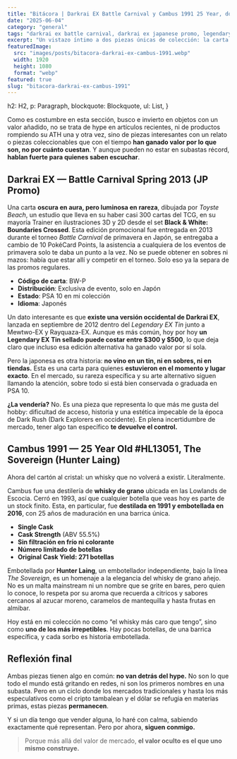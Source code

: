 ```yaml
---
title: "Bitácora | Darkrai EX Battle Carnival y Cambus 1991 25 Year, dos piezas con historia"
date: "2025-06-04"
category: "general"
tags: "darkrai ex battle carnival, darkrai ex japanese promo, legendary ex tin darkrai, cambus 1991 whisky, cambus closed distillery, the sovereign hunter laing, whisky de grano coleccionable, cartas japonesas pokemon raras, invertir en whisky, coleccionismo pokemon vintage, bitácora del coleccionista"
excerpt: "Un vistazo íntimo a dos piezas únicas de colección: la carta promocional japonesa Darkrai EX Battle Carnival Spring 2013 y el whisky Cambus 1991 de 25 años de Hunter Laing. Valor oculto, historia y autenticidad más allá del hype."
featuredImage:
  src: "images/posts/bitacora-darkrai-ex-cambus-1991.webp"
  width: 1920
  height: 1080
  format: "webp"
featured: true
slug: "bitacora-darkrai-ex-cambus-1991"
---
```



  h2: H2,
  p: Paragraph,
  blockquote: Blockquote,
  ul: List,
}

Como es costumbre en esta sección, busco e invierto en objetos con un valor añadido, no se trata de hype en artículos recientes, ni de productos rompiendo su ATH una y otra vez, sino de piezas interesantes con un relato o piezas coleccionables que con el tiempo **han ganado valor por lo que son, no por cuánto cuestan**. Y aunque pueden no estar en subastas récord, **hablan fuerte para quienes saben escuchar**.

## Darkrai EX — Battle Carnival Spring 2013 (JP Promo)

Una carta **oscura en aura, pero luminosa en rareza**, dibujada por *Toyste Beach*, un estudio que lleva en su haber casi 300 cartas del TCG, en su mayoría Trainer en ilustraciones 3D y 2D desde el set **Black & White: Boundaries Crossed**. Esta edición promocional fue entregada en 2013 durante el torneo *Battle Carnival* de primavera en Japón, se entregaba a cambio de 10 PokéCard Points, la asistencia a cualquiera de los eventos de primavera solo te daba un punto a la vez. No se puede obtener en sobres ni mazos: había que estar allí y competir en el torneo. Solo eso ya la separa de las promos regulares.

- **Código de carta**: BW-P
- **Distribución**: Exclusiva de evento, solo en Japón
- **Estado**: PSA 10 en mi colección
- **Idioma**: Japonés

Un dato interesante es que **existe una versión occidental de Darkrai EX**, lanzada en septiembre de 2012 dentro del *Legendary EX Tin* junto a Mewtwo-EX y Rayquaza-EX. Aunque es más común, hoy por hoy **un Legendary EX Tin sellado puede costar entre $300 y $500**, lo que deja claro que incluso esa edición alternativa ha ganado valor por sí sola.

Pero la japonesa es otra historia: **no vino en un tin, ni en sobres, ni en tiendas.** Esta es una carta para quienes **estuvieron en el momento y lugar exacto**. En el mercado, su rareza específica y su arte alternativo siguen llamando la atención, sobre todo si está bien conservada o graduada en PSA 10.

**¿La vendería?** No. Es una pieza que representa lo que más me gusta del hobby: dificultad de acceso, historia y una estética impecable de la época de Dark Rush (Dark Explorers en occidente). En plena incertidumbre de mercado, tener algo tan específico **te devuelve el control.**

## Cambus 1991 — 25 Year Old **#HL13051**, The Sovereign (Hunter Laing)

Ahora del cartón al cristal: un whisky que no volverá a existir. Literalmente.

Cambus fue una destilería de **whisky de grano** ubicada en las Lowlands de Escocia. Cerró en 1993, así que cualquier botella que veas hoy es parte de un stock finito. Esta, en particular, fue **destilada en 1991 y embotellada en 2016**, con 25 años de maduración en una barrica única.

- **Single Cask**
- **Cask Strength** (ABV 55.5%)
- **Sin filtración en frío ni colorante**
- **Número limitado de botellas**
- **Original Cask Yield: 271 botellas**

Embotellada por **Hunter Laing**, un embotellador independiente, bajo la línea *The Sovereign*, es un homenaje a la elegancia del whisky de grano añejo. No es un malta mainstream ni un nombre que se grite en bares, pero quien lo conoce, lo respeta por su aroma que recuerda a citricos y sabores cercanos al azucar moreno, caramelos de mantequilla y hasta frutas en almibar.

Hoy está en mi colección no como “el whisky más caro que tengo”, sino como **uno de los más irrepetibles**. Hay pocas botellas, de una barrica específica, y cada sorbo es historia embotellada.

## Reflexión final

Ambas piezas tienen algo en común: **no van detrás del hype.** No son lo que todo el mundo está gritando en redes, ni son los primeros nombres en una subasta. Pero en un ciclo donde los mercados tradicionales y hasta los más especulativos como el cripto tambalean y el dólar se refugia en materias primas, estas piezas **permanecen**.

Y si un día tengo que vender alguna, lo haré con calma, sabiendo exactamente qué representan. Pero por ahora, **siguen conmigo.**

>Porque más allá del valor de mercado, **el valor oculto es el que uno mismo construye.**
>

<CTA category={frontmatter.category} />